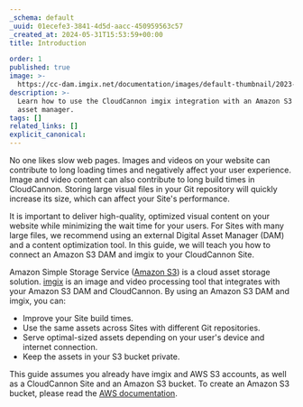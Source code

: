 ```yaml
---
_schema: default
_uuid: 01ecefe3-3841-4d5d-aacc-450959563c57
_created_at: 2024-05-31T15:53:59+00:00
title: Introduction

order: 1
published: true
image: >-
  https://cc-dam.imgix.net/documentation/images/default-thumbnail/2023-Q4/CloudCannon-Documentation-Thumbnail.png
description: >-
  Learn how to use the CloudCannon imgix integration with an Amazon S3 digital
  asset manager.
tags: []
related_links: []
explicit_canonical:
---
```

No one likes slow web pages. Images and videos on your website can contribute to long loading times and negatively affect your user experience. Image and video content can also contribute to long build times in CloudCannon. Storing large visual files in your Git repository will quickly increase its size, which can affect your Site's performance.

It is important to deliver high-quality, optimized visual content on your website while minimizing the wait time for your users. For Sites with many large files, we recommend using an external Digital Asset Manager (DAM) and a content optimization tool. In this guide, we will teach you how to connect an Amazon S3 DAM and imgix to your CloudCannon Site.

Amazon Simple Storage Service ([Amazon S3](https://aws.amazon.com/s3/)) is a cloud asset storage solution. [imgix](https://www.imgix.com/) is an image and video processing tool that integrates with your Amazon S3 DAM and CloudCannon. By using an Amazon S3 DAM and imgix, you can:

* Improve your Site build times.
* Use the same assets across Sites with different Git repositories.
* Serve optimal-sized assets depending on your user's device and internet connection.
* Keep the assets in your S3 bucket private.

This guide assumes you already have imgix and AWS S3 accounts, as well as a CloudCannon Site and an Amazon S3 bucket. To create an Amazon S3 bucket, please read the [AWS documentation](https://docs.aws.amazon.com/AmazonS3/latest/userguide/creating-bucket.html).